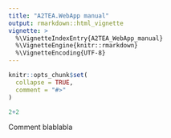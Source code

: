 ```yaml
---
title: "A2TEA.WebApp manual"
output: rmarkdown::html_vignette
vignette: >
  %\VignetteIndexEntry{A2TEA_WebApp_manual}
  %\VignetteEngine{knitr::rmarkdown}
  %\VignetteEncoding{UTF-8}
---
```


```r
knitr::opts_chunk$set(
  collapse = TRUE,
  comment = "#>"
)
```

```r
2+2
```

Comment blablabla